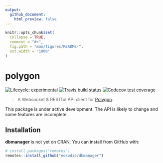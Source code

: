 ```yaml
---
output: 
  github_document:
    html_preview: false
---
```


<!-- README.md is generated from README.Rmd. Please edit that file -->

```r
knitr::opts_chunk$set(
  collapse = TRUE,
  comment = "#>",
  fig.path = "man/figures/README-",
  out.width = "100%"
)
```

# polygon

<div align="center">
<!-- hex -->
<!-- <img src="./man/figures/logo.png" height = "200px" /> -->

<!-- badges: start -->
<!-- Experimental -->
[![Lifecycle: experimental](https://img.shields.io/badge/lifecycle-experimental-orange.svg)](https://www.tidyverse.org/lifecycle/#experimental) [![Travis build status](https://travis-ci.org/eokodie/polygon.svg?branch=master)](https://travis-ci.org/eokodie/polygon) [![Codecov test coverage](https://codecov.io/gh/eokodie/polygon/branch/master/graph/badge.svg)](https://codecov.io/gh/eokodie/polygon?branch=master)
<!-- badges: end -->

<!-- links start -->
<!-- links end -->

</div>


> A Websocket & RESTful API client for [Polygon](https://polygon.io).

This package is under active development. The API is likely to change and some features are incomplete.

## Installation

**dbmanager** is not yet on CRAN. You can install from GitHub with:
```r
# install.packages("remotes")
remotes::install_github("eokodie/dbmanager")
```




